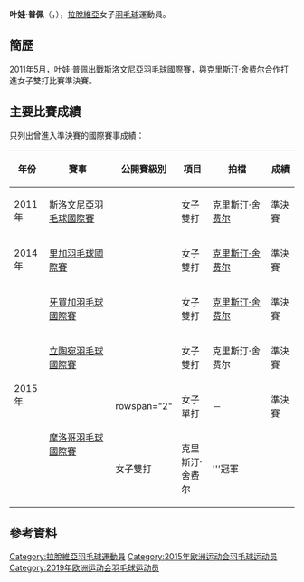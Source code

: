 {{noteTA|G1=Badminton}}
{{Infobox 羽球選手
| playername              = 叶娃·普佩<br/>{{lang|lv|Ieva Pope}}
| image                   = 
| size                    = 
| caption                 = 
| birth_name              = 
| date_of_birth           = {{birth_date_and_age|1994|1|8}}<ref name="15Baku">{{cite web|title=Athletes - Latvia LAT - Ieva Pope|url=http://www.baku2015.com/athletes/athlete=pope-ieva-1016577/index.html?intcmp=athletes-hub|publisher=Baku 2015 European Games official website|access-date=2015-06-21|archive-url=https://web.archive.org/web/20161024215634/http://www.baku2015.com/athletes/athlete=pope-ieva-1016577/index.html?intcmp=athletes-hub|archive-date=2016-10-24|dead-url=yes}}{{en}}</ref>
| place_of_birth          = {{LAT}}[[里加|里加]]<ref name="15Baku"/>
| height                  = {{height|m=1.75}}<ref name="15Baku"/>
| weight                  = {{weight|kg=60}}<ref name="15Baku"/>
| event                   = 女子單打、女子雙打、混合雙打
| country                 = {{LAT}}
| years_started           = 
| handedness              = 
| coach                   = [[Arnis_Sefers|Arnis Sefers]]<ref name="15Baku"/>
| highest_ranking         = 第100位（女雙-[[克里斯汀·舍费尔|舍费尔]]）
| date_of_highest_ranking = 2011年9月15日<ref name="ranking">[http://bwfcontent.tournamentsoftware.com/ranking/player.aspx?id=9232&player=163356 BWF World Ranking - Ranking of Ieva POPE (87721)] {{Wayback|url=http://bwfcontent.tournamentsoftware.com/ranking/player.aspx?id=9232&player=163356 |date=20181001190955 }}{{en}}</ref>
| current_ranking         = 第238位（女單）<br/>第133位（女雙-[[克里斯汀·舍费尔|舍费尔]]）<br/>第1475位（混雙-[[Toms_Preinbergs|Preinbergs]]）
| date_of_current_ranking = 2015年6月18日<ref>[http://bwfcontent.tournamentsoftware.com/ranking/category.aspx?id=9232&category=473 BWF World Ranking - BWF世界排名榜 (6/18/2015) - Women's singles] {{Wayback|url=http://bwfcontent.tournamentsoftware.com/ranking/category.aspx?id=9232&category=473 |date=20181001141119 }}{{en}}</ref><ref>[http://bwfcontent.tournamentsoftware.com/ranking/category.aspx?id=9232&category=475 BWF World Ranking - BWF世界排名榜 (6/18/2015) - Women's doubles] {{Webarchive|url=https://archive.is/20150619044231/http://bwfcontent.tournamentsoftware.com/ranking/category.aspx?id=9232&category=475 |date=2015-06-19 }}{{en}}</ref><ref>[http://bwfcontent.tournamentsoftware.com/ranking/category.aspx?id=9232&category=476 BWF World Ranking - BWF世界排名榜 (6/18/2015) - Mixed doubles] {{Wayback|url=http://bwfcontent.tournamentsoftware.com/ranking/category.aspx?id=9232&category=476 |date=20181001141233 }}{{en}}</ref>
| played                  = 17勝–39負（女單）<br/>14勝–38負（女雙）<br/>2勝–6負（混雙）
| titles                  = 
| bwf_profile             = CC96AA69-7907-4326-8240-85EB44C029F9
| bwf_id                  = 87721
| updated                 = 2015年6月21日
}}
{{MedalTableTop}}
{{MedalSport | 女子[[羽毛球|羽毛球]]}}
{{MedalCountry | {{LAT}}}}
{{MedalBottom}}
'''叶娃·普佩'''（{{lang-lv|'''Ieva Pope'''}}，{{bd|1994年|1月8日|}}），[[拉脫維亞|拉脫維亞]]女子[[羽毛球|羽毛球]]運動員。

==簡歷==
2011年5月，叶娃·普佩出戰[[2011年斯洛文尼亞羽毛球國際賽|斯洛文尼亞羽毛球國際賽]]，與[[克里斯汀·舍费尔|克里斯汀·舍费尔]]合作打進女子雙打比賽準決賽。

==主要比賽成績==
只列出曾進入準決賽的國際賽事成績：
{| class=wikitable style="text-align:center; font-size:small;" 
!width="50"|年份
!width="180"|賽事
!width="80"|公開賽級別
!width="60"|項目
!width="140"|拍檔
!width="50"|成績
|-
!rowspan="1"|2011年
|[[2011年斯洛文尼亞羽毛球國際賽|斯洛文尼亞羽毛球國際賽]]
|{{BWFIS}}
|女子雙打
|[[克里斯汀·舍费尔|克里斯汀·舍费尔]]
|bgcolor="#b8860b"|準決賽
|-
!rowspan="1"|2014年
|[[2014年里加羽毛球國際賽|里加羽毛球國際賽]]
|{{BWFFS}}
|女子雙打
|[[克里斯汀·舍费尔|克里斯汀·舍费尔]]
|bgcolor="#b8860b"|準決賽
|-
!rowspan="4"|2015年
|[[2015年牙買加羽毛球國際賽|牙買加羽毛球國際賽]]
|{{BWFIS}}
|女子雙打
|[[克里斯汀·舍费尔|克里斯汀·舍费尔]]
|bgcolor="#b8860b"|準決賽
|-
|[[2015年立陶宛羽毛球國際賽|立陶宛羽毛球國際賽]]
|{{BWFFS}}
|女子雙打
|克里斯汀·舍费尔
|bgcolor="#b8860b"|準決賽
|-
|rowspan="2"|[[2015年摩洛哥羽毛球國際賽|摩洛哥羽毛球國際賽]]
|rowspan="2" {{BWFIS}}
|女子單打
|－
|bgcolor="#b8860b"|準決賽
|-
|女子雙打
|克里斯汀·舍费尔
|bgcolor="gold"|'''冠軍
|}
{{BWF賽事級別索引}}

==參考資料==
{{Reflist}}

{{DEFAULTSORT:Pope, Ieva}}
[[Category:拉脫維亞羽毛球運動員|Category:拉脫維亞羽毛球運動員]]
[[Category:2015年欧洲运动会羽毛球运动员|Category:2015年欧洲运动会羽毛球运动员]]
[[Category:2019年欧洲运动会羽毛球运动员|Category:2019年欧洲运动会羽毛球运动员]]